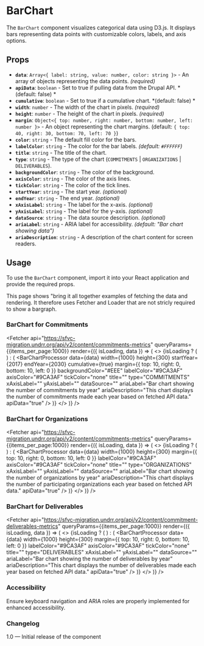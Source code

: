 
<Meta of={BarChartStories} />

# BarChart

The `BarChart` component visualizes categorical data using D3.js. It displays bars representing data points with customizable colors, labels, and axis options.

## Props

- **`data`**: `Array<{ label: string, value: number, color: string }>` - An array of objects representing the data points. *(required)*
- **`apiData`**: `boolean` - Set to true if pulling data from the Drupal API. *(default: false) *
- **`cumulative`**: `boolean` - Set to true if a cumulative chart. *(default: false) *
- **`width`**: `number` - The width of the chart in pixels. *(required)*
- **`height`**: `number` - The height of the chart in pixels. *(required)*
- **`margin`**: `Object<{ top: number, right: number, bottom: number, left: number }>` - An object representing the chart margins. (default: `{ top: 40, right: 30, bottom: 70, left: 70 }`)
- **`color`**: `string` - The default fill color for the bars.
- **`labelColor`**: `string` - The color for the bar labels. *(default: `#FFFFFF`)*
- **`title`**: `string` - The title of the chart.
- **`type`**: `string` - The type of the chart (`COMMITMENTS` | `ORGANIZATIONS` | `DELIVERABLES`).
- **`backgroundColor`**: `string` - The color of the background.
- **`axisColor`**: `string` - The color of the axis lines.
- **`tickColor`**: `string` - The color of the tick lines.
- **`startYear`**: `string` - The start year. *(optional)*
- **`endYear`**: `string` - The end year. *(optional)*
- **`xAxisLabel`**: `string` - The label for the x-axis. *(optional)*
- **`yAxisLabel`**: `string` - The label for the y-axis. *(optional)*
- **`dataSource`**: `string` - The data source description. *(optional)*
- **`ariaLabel`**: `string` - ARIA label for accessibility. *(default: "Bar chart showing data")*
- **`ariaDescription`**: `string` - A description of the chart content for screen readers.

## Usage

To use the `BarChart` component, import it into your React application and provide the required props.

This page shows "bring it all together examples of fetching the data and rendering. It therefore uses Fetcher and Loader that are not stricly required to show a bargraph.

### BarChart for Commitments

<Fetcher
  api="https://sfvc-migration.undrr.org/api/v2/content/commitments-metrics"
  queryParams={{items_per_page:1000}}
  render={({ isLoading, data }) => (
    <>
      {isLoading ? (
        <Loader />
      ) : (
        <BarChartProcessor
          data={data}
          width={1000}
          height={300}
          startYear={2017}
          endYear={2030}
          cumulative={true}
          margin={{ top: 10, right: 0, bottom: 10, left: 0 }}
          backgroundColor="#EEE"
          labelColor="#9CA3AF"
          axisColor="#9CA3AF"
          tickColor="none"
          title=""
          type="COMMITMENTS"
          xAxisLabel=""
          yAxisLabel=""
          dataSource=""
          ariaLabel="Bar chart showing the number of commitments by year"
          ariaDescription="This chart displays the number of commitments made each year based on fetched API data."
          apiData="true"
        />
      )}
    </>
  )}
/>

### BarChart for Organizations

<Fetcher
  api="https://sfvc-migration.undrr.org/api/v2/content/commitments-metrics"
  queryParams={{items_per_page:1000}}
  render={({ isLoading, data }) => (
    <>
      {isLoading ? (
        <Loader />
      ) : (
        <BarChartProcessor
          data={data}
          width={1000}
          height={300}
          margin={{ top: 10, right: 0, bottom: 10, left: 0 }}
          labelColor="#9CA3AF"
          axisColor="#9CA3AF"
          tickColor="none"
          title=""
          type="ORGANIZATIONS"
          xAxisLabel=""
          yAxisLabel=""
          dataSource=""
          ariaLabel="Bar chart showing the number of organizations by year"
          ariaDescription="This chart displays the number of participating organizations each year based on fetched API data."
          apiData="true"
        />
      )}
    </>
  )}
/>

### BarChart for Deliverables

<Fetcher
  api="https://sfvc-migration.undrr.org/api/v2/content/commitment-deliverables-metrics"
  queryParams={{items_per_page:1000}}
  render={({ isLoading, data }) => (
    <>
      {isLoading ? (
        <Loader />
      ) : (
        <BarChartProcessor
          data={data}
          width={1000}
          height={300}
          margin={{ top: 10, right: 0, bottom: 10, left: 0 }}
          labelColor="#9CA3AF"
          axisColor="#9CA3AF"
          tickColor="none"
          title=""
          type="DELIVERABLES"
          xAxisLabel=""
          yAxisLabel=""
          dataSource=""
          ariaLabel="Bar chart showing the number of deliverables by year"
          ariaDescription="This chart displays the number of deliverables made each year based on fetched API data."
          apiData="true"
        />
      )}
    </>
  )}
/>

### Accessibility

Ensure keyboard navigation and ARIA roles are properly implemented for enhanced accessibility.

### Changelog

1.0 — Initial release of the component

